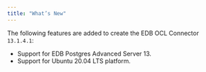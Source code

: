 ```yaml
---
title: "What’s New"
---
```


<div id="whats_new" class="registered_link"></div>

The following features are added to create the EDB OCL Connector `13.1.4.1`:

-   Support for EDB Postgres Advanced Server 13.
-   Support for Ubuntu 20.04 LTS platform.
